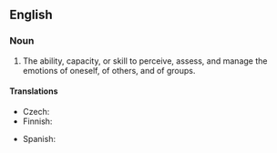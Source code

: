 ==English==
{{wikipedia}}
===Noun===
{{en-noun|-|sg=[[emotional]] [[intelligence]]}}

# {{psychology}} The ability, capacity, or skill to perceive, assess, and manage the emotions of oneself, of others, and of groups.

====Translations====
{{trans-top|ability}}
* Czech: {{t-|cs|emoční inteligence|f}}
* Finnish: {{t-|fi|tunneäly}}
{{trans-mid}}
* Spanish: {{t|es|inteligencia emocional|f}}
{{trans-bottom}}